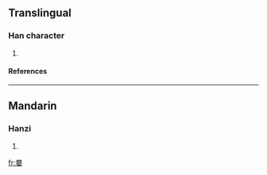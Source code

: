 ==Translingual==
===Han character===
{{Han char|rn=30|rad=口|as=11|sn=14|four=|canj=口金一田女 (RCMWV)}}
# {{defn|Han|sort=口11}}
====References====
{{Han ref|kx=0206.201|hdz=10677.140|uh=5626|ud=22054}}
----
==Mandarin==
===Hanzi===
{{cmn-hanzi|pin=[[jiào]] (jiao4)|wg=chiao<sup>4</sup>}}
# {{defn|Mandarin}}

[[fr:嘦]]